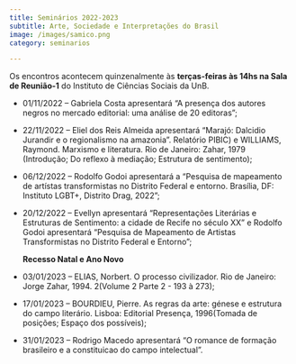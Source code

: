 ```yaml
---
title: Seminários 2022-2023
subtitle: Arte, Sociedade e Interpretações do Brasil
image: /images/samico.png
category: seminarios

---
```


Os encontros acontecem quinzenalmente às **terças-feiras às 14hs na Sala de Reunião-1** do Instituto de Ciências Sociais da UnB.
 
* 01/11/2022 -- Gabriela Costa apresentará "A presença dos autores negros no mercado editorial: uma análise de 20 editoras";
		
* 22/11/2022 -- Eliel dos Reis Almeida apresentará "Marajó: Dalcidio Jurandir e o regionalismo  na amazonia". Relatório PIBIC) e WILLIAMS, Raymond. Marxismo e literatura. Rio de Janeiro: Zahar, 1979 (Introdução; Do reflexo à mediação; Estrutura de sentimento);

* 06/12/2022 -- Rodolfo Godoi apresentará a "Pesquisa de mapeamento de artístas transformistas no Distrito Federal e entorno. Brasília, DF: Instituto LGBT+, Distrito Drag, 2022";
		
* 20/12/2022	-- Evellyn apresentará "Representações Literárias e Estruturas de Sentimento: a cidade de Recife no século XX" e Rodolfo Godoi apresentará "Pesquisa de Mapeamento de Artistas Transformistas no Distrito Federal e Entorno";
		
	**Recesso Natal e Ano Novo**	
		
* 03/01/2023 -- ELIAS, Norbert. O processo civilizador. Rio de Janeiro: Jorge Zahar, 1994. 2(Volume 2 Parte 2 - 193 à 273);
		
* 17/01/2023 -- BOURDIEU, Pierre. As regras da arte: génese e estrutura do campo literário. Lisboa: Editorial Presença, 1996(Tomada de posições; Espaço dos possíveis);
		
* 31/01/2023 -- Rodrigo Macedo apresentará "O romance de formação brasileiro e a constituicao do campo intelectual".

